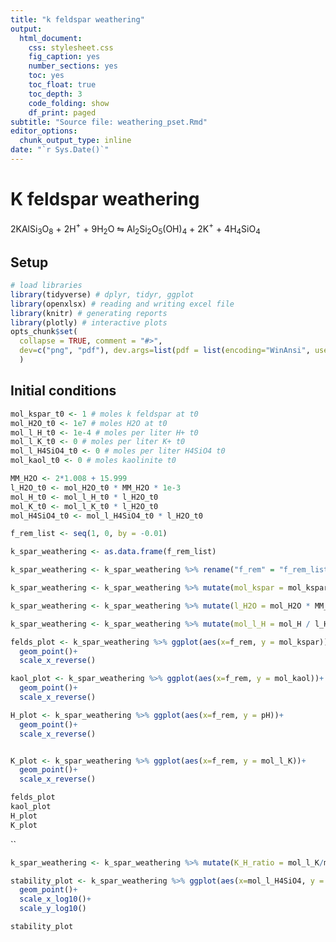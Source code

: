 ```yaml
---
title: "k feldspar weathering"
output:
  html_document:
    css: stylesheet.css
    fig_caption: yes
    number_sections: yes
    toc: yes
    toc_float: true
    toc_depth: 3
    code_folding: show
    df_print: paged
subtitle: "Source file: weathering_pset.Rmd"
editor_options:
  chunk_output_type: inline
date: "`r Sys.Date()`"
---
```


# K feldspar weathering

2KAlSi$_3$O$_8$ + 2H$^+$ + 9H$_2$O $\leftrightharpoons$ Al$_2$Si$_2$O$_5$(OH)$_4$ + 2K$^+$ + 4H$_4$SiO$_4$

## Setup

```r
# load libraries
library(tidyverse) # dplyr, tidyr, ggplot
library(openxlsx) # reading and writing excel file
library(knitr) # generating reports
library(plotly) # interactive plots
opts_chunk$set(
  collapse = TRUE, comment = "#>",
  dev=c("png", "pdf"), dev.args=list(pdf = list(encoding="WinAnsi", useDingbats=FALSE))
  )
```


## Initial conditions

```r
mol_kspar_t0 <- 1 # moles k feldspar at t0
mol_H2O_t0 <- 1e7 # moles H2O at t0
mol_l_H_t0 <- 1e-4 # moles per liter H+ t0
mol_l_K_t0 <- 0 # moles per liter K+ t0
mol_l_H4SiO4_t0 <- 0 # moles per liter H4SiO4 t0 
mol_kaol_t0 <- 0 # moles kaolinite t0

MM_H2O <- 2*1.008 + 15.999
l_H2O_t0 <- mol_H2O_t0 * MM_H2O * 1e-3
mol_H_t0 <- mol_l_H_t0 * l_H2O_t0 
mol_K_t0 <- mol_l_K_t0 * l_H2O_t0 
mol_H4SiO4_t0 <- mol_l_H4SiO4_t0 * l_H2O_t0 

```

```r
f_rem_list <- seq(1, 0, by = -0.01)

k_spar_weathering <- as.data.frame(f_rem_list)

k_spar_weathering <- k_spar_weathering %>% rename("f_rem" = "f_rem_list")
```

```r
k_spar_weathering <- k_spar_weathering %>% mutate(mol_kspar = mol_kspar_t0 - (1-f_rem), mol_H2O = mol_H2O_t0 - 4.5*(1-f_rem), mol_H = mol_H_t0 - 2*(1-f_rem), mol_kaol = mol_kaol_t0 +0.5*(1-f_rem), mol_K = mol_K_t0 + (1-f_rem), mol_H4SiO4 = mol_H4SiO4_t0 + 2*(1-f_rem))
```

```r
k_spar_weathering <- k_spar_weathering %>% mutate(l_H2O = mol_H2O * MM_H2O * 1e-3)
```

```r
k_spar_weathering <- k_spar_weathering %>% mutate(mol_l_H = mol_H / l_H2O, mol_l_K = mol_K / l_H2O, mol_l_H4SiO4 = mol_H4SiO4 / l_H2O, pH = -log10(mol_l_H))
```

```r
felds_plot <- k_spar_weathering %>% ggplot(aes(x=f_rem, y = mol_kspar))+
  geom_point()+
  scale_x_reverse()

kaol_plot <- k_spar_weathering %>% ggplot(aes(x=f_rem, y = mol_kaol))+
  geom_point()+
  scale_x_reverse()

H_plot <- k_spar_weathering %>% ggplot(aes(x=f_rem, y = pH))+
  geom_point()+
  scale_x_reverse()


K_plot <- k_spar_weathering %>% ggplot(aes(x=f_rem, y = mol_l_K))+
  geom_point()+
  scale_x_reverse()

felds_plot
kaol_plot
H_plot
K_plot
```
``

```r
k_spar_weathering <- k_spar_weathering %>% mutate(K_H_ratio = mol_l_K/mol_l_H)
```


```r
stability_plot <- k_spar_weathering %>% ggplot(aes(x=mol_l_H4SiO4, y = K_H_ratio, color = f_rem))+
  geom_point()+
  scale_x_log10()+
  scale_y_log10()

stability_plot
```


